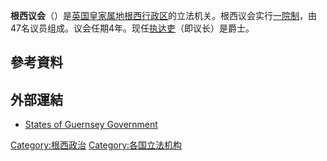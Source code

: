 {{Update|time=2020-10-18T11:09:38+00:00}}
{{Infobox legislature
 | name               = 根西議會
 | native_name        = États de Guernesey <small>{{fr icon}}</small>
 | coa_pic            = Coat of arms of Guernsey.svg
 | coa_res            = 120px
 | house_type         = 一院制
 | leader1_type       = {{le|根西執達吏列表|List of Bailiffs of Guernsey|執達吏}}
 | leader1            = {{le|理查德·科拉斯|Richard Collas}}爵士
 | election1          = 2012年3月
 | leader2_type       = 政策和資源委員會主席
 | leader2            = [[加文·聖皮雅|加文·聖皮雅]]
 | election2          = 2016年5月
 | members            = 40
 | structure1         = States of Guernsey composition 2016.svg
 | structure1_res     = 250px
 | political_groups1  = 
* {{Color box|{{Party_meta/color/無黨籍}}|border=darkgray}} 無黨籍（38）
* {{Color box|#BABCDB|border=darkgray}} [[奧爾德尼議會|奧爾德尼]]代表（2）
 | last_election1     = {{le|2016年根西大選|Guernsey general election, 2016|2016年4月27日}}
 | next_election1     = [[2020年根西大選|2020年4月]]
 | session_room       = 
 | session_res        = 
 | meeting_place      = 
 | website            = {{URL|www.gov.gg/parliament}}
}}

'''根西议会'''（{{lang-fr|États de Guernesey}}）是[[英国|英国]][[皇家属地|皇家属地]][[根西行政区|根西行政区]]的立法机关。根西议会实行[[一院制|一院制]]，由47名议员组成。议会任期4年。现任[[执达吏|执达吏]]（即议长）是{{le|理查德·科拉斯|Richard Collas}}爵士。

==參考資料==
{{reflist|30em}}

==外部運結==
* [https://www.gov.gg/parliament States of Guernsey Government] {{Wayback|url=https://www.gov.gg/parliament |date=20190407011119 }}

{{英國立法機關}}
{{欧洲题目|议会}}
{{國家一院制立法機構}}

[[Category:根西政治|Category:根西政治]]
[[Category:各国立法机构|Category:各国立法机构]]